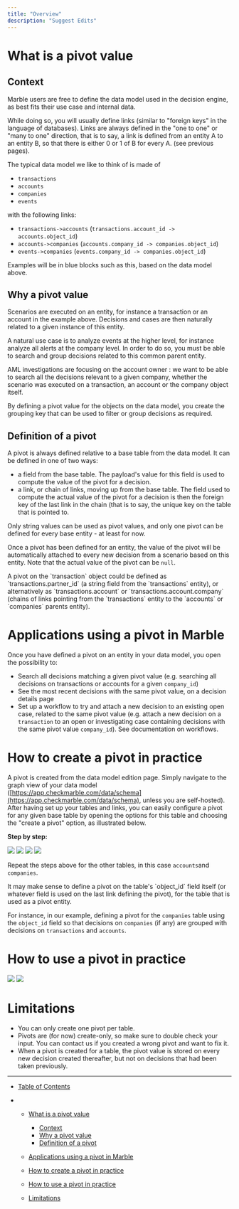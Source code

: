 ```yaml
---
title: "Overview"
description: "Suggest Edits"
---
```


# What is a pivot value

## Context

Marble users are free to define the data model used in the decision engine, as best fits their use case and internal data.

While doing so, you will usually define links (similar to "foreign keys" in the language of databases). Links are always defined in the "one to one" or "many to one" direction, that is to say, a link is defined from an entity A to an entity B, so that there is either 0 or 1 of B for every A. (see previous pages).

The typical data model we like to think of is made of

* `transactions`
* `accounts`
* `companies`
* `events`

with the following links:

* `transactions->accounts` (`transactions.account_id -> accounts.object_id`)
* `accounts->companies` (`accounts.company_id -> companies.object_id`)
* `events->companies` (`events.company_id -> companies.object_id`)

<Info>
  Examples will be in blue blocks such as this, based on the data model above.
</Info>

## Why a pivot value

Scenarios are executed on an entity, for instance a transaction or an account in the example above. Decisions and cases are then naturally related to a given instance of this entity.

A natural use case is to analyze events at the higher level, for instance analyze all alerts at the company level. In order to do so, you must be able to search and group decisions related to this common parent entity.

<Info>
  AML investigations are focusing on the account owner : we want to be able to search all the decisions relevant to a given company, whether the scenario was executed on a transaction, an account or the company object itself.
</Info>

By defining a pivot value for the objects on the data model, you create the grouping key that can be used to filter or group decisions as required.

## Definition of a pivot

A pivot is always defined relative to a base table from the data model. It can be defined in one of two ways:

* a field from the base table. The payload's value for this field is used to compute the value of the pivot for a decision.
* a link, or chain of links, moving up from the base table. The field used to compute the actual value of the pivot for a decision is then the foreign key of the last link in the chain (that is to say, the unique key on the table that is pointed to.

Only string values can be used as pivot values, and only one pivot can be defined for every base entity - at least for now.

Once a pivot has been defined for an entity, the value of the pivot will be automatically attached to every new decision from a scenario based on this entity. Note that the actual value of the pivot can be `null`.

<Info>
  A pivot on the `transaction` object could be defined as `transactions.partner_id` (a string field from the `transactions` entity), or alternatively as `transactions.account` or `transactions.account.company` (chains of links pointing from the `transactions` entity to the `accounts` or `companies` parents entity).
</Info>

# Applications using a pivot in Marble

Once you have defined a pivot on an entity in your data model, you open the possibility to:

* Search all decisions matching a given pivot value (e.g. searching all decisions on transactions or accounts for a given `company_id`)
* See the most recent decisions with the same pivot value, on a decision details page
* Set up a workflow to try and attach a new decision to an existing open case, related to the same pivot value (e.g. attach a new decision on a `transaction` to an open or investigating case containing decisions with the same pivot value `company_id`). See documentation on workflows.

# How to create a pivot in practice

A pivot is created from the data model edition page. Simply navigate to the graph view of your data model ([https://app.checkmarble.com/data/schema](https://app.checkmarble.com/data/schema), unless you are self-hosted). After having set up your tables and links, you can easily configure a pivot for any given base table by opening the options for this table and choosing the "create a pivot" option, as illustrated below.

**Step by step:**

<Frame caption="Start with a complete data model, including links">
  <img src="/images/docs/2a44499-Capture_decran_2024-05-10_a_11.50.54.png" />
</Frame>

<Frame caption="Select &#x22;Create a pivot&#x22; on the base table">
  <img src="/images/docs/967866a-Capture_decran_2024-05-10_a_11.51.03.png" />
</Frame>

<Frame caption="Select a field from the base table, or a chain of named links, to define a pivot">
  <img src="/images/docs/3e12d8c-Capture_decran_2024-05-10_a_11.51.12.png" />
</Frame>

<Frame caption="A &#x22;view pivot details&#x22; button replaces the &#x22;Create a pivot&#x22; button in the table menu, that allows you to see visualize the pivot definition graphically.">
  <img src="/images/docs/e7d93fa-Capture_decran_2024-05-10_a_11.51.26.png" />
</Frame>

Repeat the steps above for the other tables, in this case `accounts`and `companies`.

<Check>
  It may make sense to define a pivot on the table's `object_id` field itself (or whatever field is used on the last link defining the pivot), for the table that is used as a pivot entity.

  For instance, in our example, defining a pivot for the `companies` table using the `object_id` field so that decisions on `companies` (if any) are grouped with decisions on `transactions` and `accounts`.
</Check>

# How to use a pivot in practice

<Frame caption="See the pivot value on a decision, and use the link to...">
  <img src="/images/docs/f0b3e30-Capture_decran_2024-05-10_a_12.00.39.png" />
</Frame>

<Frame caption="... filter all the decisions that share the same pivot value, whatever the scenario or base object.">
  <img src="/images/docs/0204ef3-Capture_decran_2024-05-10_a_12.05.41.png" />
</Frame>

# Limitations

* You can only create one pivot per table.
* Pivots are (for now) create-only, so make sure to double check your input. You can contact us if you created a wrong pivot and want to fix it.
* When a pivot is created for a table, the pivot value is stored on every new decision created thereafter, but not on decisions that had been taken previously.

***

* [Table of Contents](#)

* * [What is a pivot value](#what-is-a-pivot-value)

    * [Context](#context)
    * [Why a pivot value](#why-a-pivot-value)
    * [Definition of a pivot](#definition-of-a-pivot)

  * [Applications using a pivot in Marble](#applications-using-a-pivot-in-marble)

  * [How to create a pivot in practice](#how-to-create-a-pivot-in-practice)

  * [How to use a pivot in practice](#how-to-use-a-pivot-in-practice)

  * [Limitations](#limitations)
